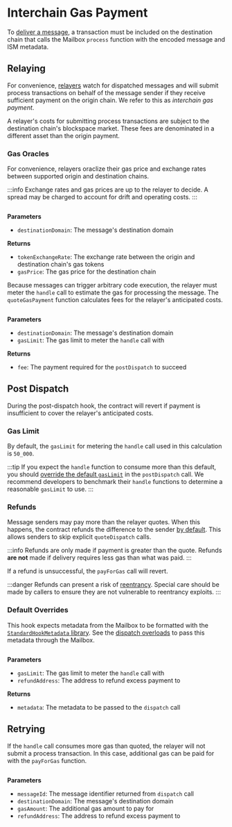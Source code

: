 

# Interchain Gas Payment

To [deliver a message](../messaging/receive.mdx), a transaction must be included on the destination chain that calls the Mailbox `process` function with the encoded message and ISM metadata. 

## Relaying

For convenience, [relayers](../../operate/run-relayer.mdx) watch for dispatched messages and will submit process transactions on behalf of the message sender if they receive sufficient payment on the origin chain. We refer to this as *interchain gas payment*.

<IgpDiagram/>

A relayer's costs for submitting process transactions are subject to the destination chain's blockspace market. These fees are denominated in a different asset than the origin payment.

### Gas Oracles

For convenience, relayers oraclize their gas price and exchange rates between supported origin and destination chains.

:::info
Exchange rates and gas prices are up to the relayer to decide. A spread may be charged to account for drift and operating costs.
:::

<Tabs groupId="lang">
<TabItem value="sol" label="Solidity">

```solidity file=<rootDir>/static/contracts/hooks/igp/InterchainGasPaymaster.sol#L224-L228
```

**Parameters**

- `destinationDomain`: The message's destination domain

**Returns**
- `tokenExchangeRate`: The exchange rate between the origin and destination chain's gas tokens
- `gasPrice`: The gas price for the destination chain

</TabItem>
</Tabs>

Because messages can trigger arbitrary code execution, the relayer must meter the `handle` call to estimate the gas for processing the message. The `quoteGasPayment` function calculates fees for the relayer's anticipated costs.

<Tabs groupId="lang">
<TabItem value="sol" label="Solidity">

```solidity file=<rootDir>/static/contracts/hooks/igp/InterchainGasPaymaster.sol#L195-L200
```

**Parameters**
- `destinationDomain`: The message's destination domain
- `gasLimit`: The gas limit to meter the `handle` call with

**Returns**
- `fee`: The payment required for the `postDispatch` to succeed

</TabItem>
</Tabs>

## Post Dispatch

During the post-dispatch hook, the contract will revert if payment is insufficient to cover the relayer's anticipated costs. 

### Gas Limit

By default, the `gasLimit` for metering the `handle` call used in this calculation is `50_000`. 

:::tip
If you expect the `handle` function to consume more than this default, you should [override the default `gasLimit`](###default-overrides) in the `postDispatch` call. We recommend developers to benchmark their `handle` functions to determine a reasonable `gasLimit` to use.
:::

### Refunds

Message senders may pay more than the relayer quotes. When this happens, the contract refunds the difference to the sender [by default](###default-overrides). This allows senders to skip explicit `quoteDispatch` calls.

:::info
Refunds are only made if payment is greater than the quote. Refunds **are not** made if delivery requires less gas than what was paid.
:::

If a refund is unsuccessful, the `payForGas` call will revert. 

:::danger
Refunds can present a risk of [reentrancy](https://www.certik.com/resources/blog/3K7ZUAKpOr1GW75J2i0VHh-what-is-a-reentracy-attack). Special care should be made by callers to ensure they are not vulnerable to reentrancy exploits.
:::

### Default Overrides

This hook expects metadata from the Mailbox to be formatted with the [`StandardHookMetadata` library](../libraries/hookmetadata.mdx). See the [dispatch overloads](../messaging/send.mdx#overriding-default-hook-metadata) to pass this metadata through the Mailbox.

<Tabs groupId="lang">
<TabItem value="sol" label="Solidity">

```solidity file=<rootDir>/static/contracts/hooks/libs/StandardHookMetadata.sol#L153-L156
```

**Parameters**
- `gasLimit`: The gas limit to meter the `handle` call with
- `refundAddress`: The address to refund excess payment to

**Returns**
- `metadata`: The metadata to be passed to the `dispatch` call

</TabItem>
</Tabs>


## Retrying

If the `handle` call consumes more gas than quoted, the relayer will not submit a process transaction. In this case, additional gas can be paid for with the `payForGas` function.

<Tabs groupId="lang">
<TabItem value="sol" label="Solidity">

```solidity file=<rootDir>/static/contracts/interfaces/IInterchainGasPaymaster.sol#L24-L29
```

**Parameters**
- `messageId`: The message identifier returned from `dispatch` call
- `destinationDomain`: The message's destination domain
- `gasAmount`: The additional gas amount to pay for
- `refundAddress`: The address to refund excess payment to

</TabItem>
</Tabs>
